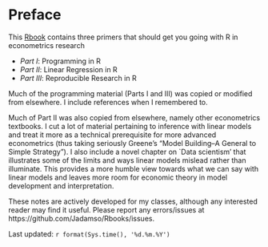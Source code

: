 # Preface {#index}



<!--- Add Title Image
<img src="Figures_Manual/Logo.png" class="cover" height="50%"/>  
```r
knitr::include_graphics("Figures_Manual/Logo.png")
```
--->

This [Rbook](https://jadamso.github.io/Rbooks/) contains three primers that should get you going with R in econometrics research

 * *Part   I*: Programming in R
 * *Part  II*: Linear Regression in R
 * *Part III*: Reproducible Research in R

Much of the programming material (Parts I and III) was copied or modified from elsewhere. I include references when I remembered to.

Much of Part II was also copied from elsewhere, namely other econometrics textbooks. I cut a lot of material pertaining to inference with linear models and treat it more as a technical prerequisite for more advanced econometrics (thus taking seriously Greene's "Model Building--A General to Simple Strategy"). I also include a novel chapter on `Data scientism' that illustrates some of the limits and ways linear models mislead rather than illuminate. This provides a more humble view towards what we can say with linear models and leaves more room for economic theory in model development and interpretation.

These notes are actively developed for my classes, although any interested reader may find it useful. Please report any errors/issues at https://github.com/Jadamso/Rbooks/issues.

Last updated: `r format(Sys.time(), '%d.%m.%Y')`
